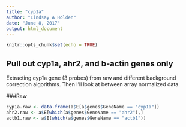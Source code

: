```yaml
---
title: "cyp1a"
author: "Lindsay A Holden"
date: "June 8, 2017"
output: html_document
---
```


```r
knitr::opts_chunk$set(echo = TRUE)
```

## Pull out cyp1a, ahr2, and b-actin genes only

Extracting cyp1a gene (3 probes) from raw and different background correction algorithms. Then I'll look at between array normalized data.

###Raw
```r
cyp1a.raw <- data.frame(a$E[a$genes$GeneName == "cyp1a"])
ahr2.raw <- a$E[which(a$genes$GeneName == "ahr2"),]
actb1.raw <- a$E[which(a$genes$GeneName == "actb1")]
```

